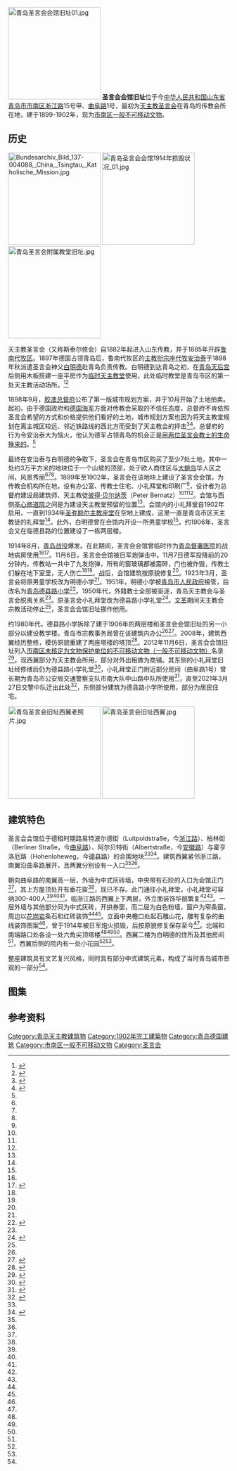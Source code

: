 [[File:青岛圣言会会馆旧址01.jpg|210px]]
{{coord|36|04|02|N|120|18|56.6|E|type:landmark|display=title}}
'''圣言会会馆旧址'''位于今[[中华人民共和国|中华人民共和国]][[山东省|山东省]][[青岛市|青岛市]][[市南区|市南区]][[浙江路_(青岛)|浙江路]]15号甲、[[曲阜路_(青岛)|曲阜路]]1号，最初为[[天主教|天主教]][[圣言会|圣言会]]在青岛的传教会所在地，建于1899-1902年，现为[[市南区一般不可移动文物|市南区一般不可移动文物]]。

==历史==
[[File:Bundesarchiv_Bild_137-004088,_China,_Tsingtau,_Katholische_Mission.jpg|210px]]
[[File:青岛圣言会会馆1914年损毁状况_01.jpg|210px]]
[[File:青岛圣言会附属教堂旧址.jpg|210px]]

天主教圣言会（又称斯泰尔修会）自1882年起进入山东传教，并于1885年开辟[[天主教兖州教区|鲁南代牧区]]。1897年德国占领青岛后，鲁南代牧区的[[领衔主教|主教衔]][[宗座代牧|宗座代牧]][[安治泰|安治泰]]于1898年秋派遣圣言会神父[[白明德|白明德]]赴青岛负责传教。白明德到达青岛之初，在[[青岛天后宫|青岛天后宫]]后侧用木板搭建一座平房作为[[广西路_(青岛)#天后宫及圣言会临时教堂|临时天主教堂]]使用，此处临时教堂是青岛市区的第一处天主教活动场所。<ref Name=si>{{cite book|author=李明|title=《青岛往事》|chapter=斯泰尔修会的青岛路线图|year=2017|publisher=北方文艺出版社|location=哈尔滨|isbn=978-7-5317-4077-3}}</ref><ref Name=ming>{{cite book|author=王栋|title=《青岛影像 1898-1928：明信片中的城市记忆》|year=2017|publisher=中国海洋大学出版社|location=青岛|isbn=978-7-5670-1113-7}}</ref>

1898年9月，[[胶澳总督府|胶澳总督府]]公布了第一版城市规划方案，并于10月开始了土地拍卖。起初，由于德国政府和[[德意志帝国海军|德国海军]]方面对传教会采取的不信任态度，总督府不肯依照圣言会希望的方式和价格提供他们看好的土地，城市规划方案也因为将天主教堂规划在离主城区较远、邻近铁路线的西北方而受到了天主教会的抨击<ref Name=dao>{{cite book|author=袁宾久|title=《青岛老建筑之旅》|year=2019|publisher=中国海洋大学出版社|location=青岛|isbn=978-7-5670-2126-6}}</ref><ref Name=de>{{cite book|author=托尔斯滕·华纳|title=《德国建筑艺术在中国：建筑文化移植》|year=1994|publisher=Ernst & Sohn|location=柏林|isbn=3433024294}}</ref>。总督府的行为令安治泰大为恼火，他认为德军占领青岛的机会正是[[曹州教案|用两位圣言会教士的生命换来的]]。<ref Name=si/>

最终在安治泰与白明德的争取下，圣言会在青岛市区购买了至少7处土地，其中一处约3万平方米的地块位于一个山坡的顶部，处于欧人商住区与[[大鲍岛|大鲍岛]]华人区之间，风景秀丽<ref Name=si/><ref Name=ming/><ref Name=de/>。1899年至1902年，圣言会在该地块上建设了圣言会会馆，为传教会机构所在地，设有办公室、传教士住宅、小礼拜堂和印刷厂<ref Name=de/>，设计者为总督府建设局建筑师、天主教徒[[彼得·贝尔纳茨|彼得·贝尔纳茨]]（Peter Bernatz）<ref Name=si/><ref Name=ming/><ref Name=dao/>。会馆与西侧[[圣心修道院|圣心修道院]]之间是为建设天主教堂预留的位置<ref Name=dao/>。会馆内的小礼拜堂自1902年启用，一直到1934年[[圣弥爱尔大教堂|圣弥额尔主教座堂]]在空地上建成，这里一直是青岛市区天主教徒的礼拜堂<ref Name=dao/>。此外，白明德曾在会馆内开设一所男童学校<ref Name=si/>。约1906年，圣言会又在临德县路的位置建设了一栋两层楼。

1914年8月，[[青岛战役|青岛战役]]爆发。在此期间，圣言会会馆曾临时作为[[青岛督署医院|青岛督署医院]]的战地病房使用<ref Name=ming/><ref Name=lao>{{Cite book|title=《青岛老楼故事》|author=鲁海|publisher=青岛出版社|year=2016|isbn=978-7-5552-1806-7|location=青岛}}</ref>。11月6日，圣言会会馆被日军炮弹击中。11月7日德军投降前的20分钟内，传教站一共中了九发炮弹，所有的窗玻璃都被震碎，门也被炸毁，传教士们躲在地下室里，无人伤亡<ref Name=si/><ref Name=ming/>。战后，会馆建筑按原貌修复<ref Name=dao/>。1923年3月，圣言会将原男童学校改为明德小学<ref Name=si/>。1951年，明德小学被[[青岛市人民政府|青岛市人民政府]]接管，后改名为[[青岛德县路小学|青岛德县路小学]]<ref Name=shi>{{cite book|author=|chapter-url=http://qdsq.qingdao.gov.cn/n15752132/n20546827/n26338221/n26346845/190717153450489312.html|chapter=第二篇 宗教，第四章 天主教|title=《青岛市志·民族宗教志》|editor=青岛市史志办公室|year=1998|publisher=新华出版社|location=北京|isbn=7-5011-3723-4|access-date=2020-03-08|archive-date=2021-07-15|archive-url=https://web.archive.org/web/20210715125623/http://qdsq.qingdao.gov.cn/n15752132/n20546827/n26338221/n26346845/190717153450489312.html|dead-url=no}}</ref>。1950年代，外籍教士全部被驱逐，青岛天主教会与圣言会脱离关系<ref Name=shi/>。原圣言会小礼拜堂改为德县路小学礼堂<ref>{{cite web|url=http://news.bandao.cn/a/443005.html|title=青岛这座小学120岁“生日” 耄耋老人回母校送“礼”|date=2020-12-17|author=吴璟|website=半岛网|access-date=2021-06-14|archive-date=2021-01-07|archive-url=https://web.archive.org/web/20210107222944/http://news.bandao.cn/a/443005.html|dead-url=no}}</ref>。[[文革|文革]]期间天主教会宗教活动停止<ref Name=shi/>，圣言会会馆旧址挪作他用。

约1980年代，德县路小学拆除了建于1906年的两层楼和圣言会会馆旧址的另一小部分以建设教学楼。青岛市宗教事务局曾在该建筑内办公<ref Name=lao/><ref Name=li>{{Cite book|title=《青岛历史建筑（1891-1949）》|author=徐飞鹏|publisher=青岛出版社|year=2006|isbn=7-5436-3519-4|location=青岛}}</ref>。2008年，建筑西翼经历整修，模仿原貌重建了两座塔楼的塔顶<ref>{{cite web|url=http://m.bandao.cn/touch/news/detail/640139|title=天主教堂周边改造 预计7月中旬全部工程将完工|date=2008-06-17|author=陆金星|website=半岛网|publisher=}}</ref>。2012年11月6日，圣言会会馆旧址列入[[市南区一般不可移动文物|市南区未核定为文物保护单位的不可移动文物（一般不可移动文物）]]名录<ref>{{cite web|url=http://www.qdsn.gov.cn/n16/n1175/n9964611/n9964815/n9964817/n9965830/190703094438230704.html|title=市南区未核定为文物保护单位的不可移动文物（一般不可移动文物）名录|date=2019-07-03|author=市南区文化和旅游局|website=青岛市市南区政务网|publisher=|accessdate=2020-03-08|archive-date=2020-07-02|archive-url=https://web.archive.org/web/20200702152435/http://www.qdsn.gov.cn/n16/n1175/n9964611/n9964815/n9964817/n9965830/190703094438230704.html|dead-url=no}}</ref>。现西翼部分为天主教会所用，部分对外出租做为商铺。其东侧的小礼拜堂旧址经修缮后仍为德县路小学礼堂<ref>{{cite web|url=http://edu.qingdaonews.com/content/2020-12/31/content_22514321.htm|title=百廿芳华 博艺绽放：青岛德县路小学校庆汇演迎新2021|date=2020-12-31|author=王淼|website=青岛新闻网|access-date=2021-06-14|archive-date=2021-06-24|archive-url=https://web.archive.org/web/20210624195058/http://edu.qingdaonews.com/content/2020-12/31/content_22514321.htm|dead-url=no}}</ref>，小礼拜堂正门附近部分房间（曲阜路1号）曾长期为青岛市公安局交通警察支队市南大队中山路中队所使用<ref>{{cite web|url=http://www.qingdao.gov.cn/n172/n24624151/n24625695/n24634420/n24634434/161109144222621668.html|title=青岛市机动车交通违法处理受理点|date=2016-11-09|author=青岛市公安局|website=青岛政务网|publisher=|accessdate=2020-03-08|archive-date=2020-02-22|archive-url=https://web.archive.org/web/20200222003035/http://www.qingdao.gov.cn/n172/n24624151/n24625695/n24634420/n24634434/161109144222621668.html|dead-url=no}}</ref>，直至2021年3月27日交警中队迁出此处<ref>{{cite web|url=http://www.qingdao.gov.cn/zwgk/xxgk/gaj/ywflxx_561/jtgl/202103/t20210326_3029757.shtml|title=关于暂时关停交警市南大队中山路中队交通违法处理窗口的通告|date=2021-03-26|author=青岛市公安局交警支队|website=青岛政务网|access-date=2021-06-14|archive-date=2021-06-14|archive-url=https://web.archive.org/web/20210614021003/http://www.qingdao.gov.cn/zwgk/xxgk/gaj/ywflxx_561/jtgl/202103/t20210326_3029757.shtml|dead-url=no}}</ref>，东侧部分建筑为德县路小学所使用，部分为居民住宅。

[[File:青岛圣言会旧址西翼老照片.jpg|210px]]
[[File:青岛圣言会旧址西翼.jpg|210px]]

==建筑特色==
圣言会会馆位于德租时期路易特波尔德街（Luitpoldstraße，今[[浙江路_(青岛)|浙江路]]）、柏林街（Berliner Straße，今[[曲阜路_(青岛)|曲阜路]]）、阿尔贝特街（Albertstraße，今[[安徽路_(青岛)|安徽路]]）与霍亨洛厄路（Hohenloheweg，今[[德县路|德县路]]）的合围地块<ref Name=si/><ref Name=hua>{{Cite book|title=《画说青岛老建筑》|author1=窦世强 绘|author2=李明 著|publisher=青岛出版社|year=2010|isbn=978-7-5436-3134-2|location=青岛}}</ref>。建筑西翼紧邻浙江路，南翼沿曲阜路展开，且两翼分别设有一入口<ref Name=si/><ref Name=li/>。

朝向曲阜路的南翼高一层，外墙为中式灰砖墙，中央带有石阶的入口为会馆正门<ref Name=si/>，其上方屋顶处开有垂花窗<ref Name=dao/>，现已不存。此门通往小礼拜堂，小礼拜堂可容纳300-400人<ref Name=dao/><ref Name=de/><ref Name=hua/>。临浙江路的西翼上下两层，外立面装饰华丽繁复<ref Name=ming/><ref Name=dao/>。一层外墙与其他部分同为中式灰砖，开拱券窗，而二层为白色粉墙，窗户为窄条窗，周边以[[花岗岩|花岗岩]]条石和红砖装饰<ref Name=ming/><ref Name=dao/>。立面中央檐口处起石雕山花，雕有复杂的曲线装饰图案<ref Name=li/>，曾于1914年被日军炮火损毁，后按原貌修复保存至今<ref Name=dao/>。北端和南端路口处各设一处六角尖顶塔楼<ref Name=ming/><ref Name=dao/><ref Name=li/>。西翼二楼为白明德的住所及其他房间<ref Name=ming/>，西翼后侧的院内有一处小花园<ref Name=ming/><ref Name=de/>。

整座建筑具有文艺复兴风格，同时具有部分中式建筑元素，构成了当时青岛城市景观的一部分<ref Name=ming/>。

==图集==
{{Gallery
|width=225
|height=150
|File:青岛圣言会会馆修建中.png|<small>修建中的圣言会会馆，1901年</small>
|File:青岛圣言会会馆与圣心修道院.png|<small>圣言会与圣心修道院，1904年</small>
|File:青岛圣言会会馆与圣心修道院01.png|<small>圣言会与圣心修道院，右侧可见德县路旁新建的两层楼，1906年</small>
|File:青岛德县路小学1945年.jpg|<small>1945年秋的德县路小学，摄自主教座堂的钟楼</small>
|File:青岛天主教堂及圣言会旧址2005年.jpg|<small>2005年的圣言会旧址（2008年整修前状态）与主教座堂</small>
|File:青岛圣言会会馆旧址与圣弥额尔主教座堂.jpg|<small>2015年的圣言会旧址与主教座堂</small>
|File:青岛圣言会会馆旧址南翼.jpg|<small>南翼，中间高出部分为原圣言会小礼拜堂</small>
|File:青岛圣言会会馆山花.jpg|<small>西翼山花</small>
}}

{{commons category|Former site of Steyler Mission, Qingdao}}

==参考资料==
{{reflist}}

{{青岛市德国建筑}}
[[Category:青岛天主教建筑物|Category:青岛天主教建筑物]]
[[Category:1902年完工建築物|Category:1902年完工建築物]]
[[Category:青岛德国建筑|Category:青岛德国建筑]]
[[Category:市南区一般不可移动文物|Category:市南区一般不可移动文物]]
[[Category:圣言会|Category:圣言会]]